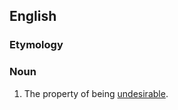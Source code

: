 ==English==

===Etymology===
{{prefix|en|un|desirability}}

===Noun===
{{en-noun|~}}

# The property of being [[undesirable]].